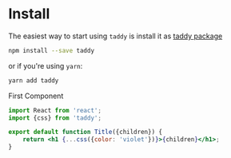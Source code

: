 # Install

The easiest way to start using `taddy` is install it as [taddy package](https://www.npmjs.com/package/taddy)

```sh
npm install --save taddy
```

or if you're using `yarn`:

```sh
yarn add taddy
```

First Component

```jsx
import React from 'react';
import {css} from 'taddy';

export default function Title({children}) {
    return <h1 {...css({color: 'violet'})}>{children}</h1>;
}
```
